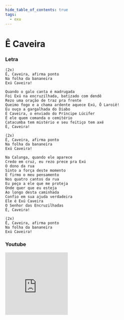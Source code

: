 ```yaml
---
hide_table_of_contents: true
tags:
  - exu
---
```


# Ê Caveira

### Letra

```text
(2x)
Ê, Caveira, afirma ponto
Na folha da bananeira
Exú Caveira!

Quando o galo canta é madrugada
Foi Exú na encruzilhada, batizado com dendê
Rezo uma oração de traz pra frente
Queimo fogo e a chama ardente aquece Exú, Ô Laroiê!
Eu ouço a gargalhada do Diabo
É Caveira, o enviado do Príncipe Lúcifer
É ele quem comanda o cemitério
Catacumba tem mistério e seu feitiço tem axé
Ê, Caveira!

(2x)
Ê, Caveira, afirma ponto
Na folha da bananeira
Exú Caveira!

Na Calunga, quando ele aparece
Credo em cruz, eu rezo prece pra Exú
O dono da rua
Sinto a força deste momento
E firmo o meu pensamento
Nos quatro cantos da rua
Eu peço a ele que me proteja
Onde quer que eu esteja
Ao longo desta caminhada
Confio em sua ajuda verdadeira
Ele é Exú Caveira
O Senhor das Encruzilhadas
Ê, Caveira!

(2x)
Ê, Caveira, afirma ponto
Na folha da bananeira
Exú Caveira!
```

### Youtube

<iframe
  width="200"
  height="200"
  src="https://www.youtube.com/embed/71UNnX8VJDg"
  title="YouTube video player"
  frameborder="0"
  allow="accelerometer; autoplay; clipboard-write; encrypted-media; gyroscope; picture-in-picture; web-share"
  referrerpolicy="strict-origin-when-cross-origin"
  allowfullscreen
></iframe>
